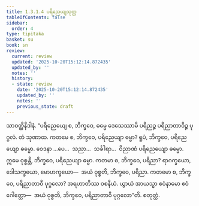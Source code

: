 ```yaml
---
title: 1.3.1.4 ပရိညေယျသုတ္တ
tableOfContents: false
sidebar:
  order: 4
type: tipitaka
basket: su
book: sn
review:
  current: review
  updated: '2025-10-20T15:12:14.872435'
  updated_by: ''
  notes: ''
  history:
  - state: review
    date: '2025-10-20T15:12:14.872435'
    updated_by: ''
    notes: ''
    previous_state: draft
---
```



<DynamicBreadcrumb />


<ReviewStatus review={frontmatter.review} showDetails={true} />

<HypothesisAnnotation frontmatter={frontmatter} />

<Division number="106" book="sn" e="ch" v="18" p="296">

<Paragraph number="664" book="sn">
သာဝတ္ထိနိဒါနံ. “ပရိညေယျေ စ, ဘိက္ခဝေ, ဓမ္မေ ဒေသေဿာမိ ပရိညဉ္စ ပရိညာတာဝိဉ္စ ပုဂ္ဂလံ. တံ သုဏာထ. ကတမေ စ, ဘိက္ခဝေ, ပရိညေယျာ ဓမ္မာ? ရူပံ, ဘိက္ခဝေ, ပရိညေယျော ဓမ္မော. ဝေဒနာ …ပေ…  သညာ…  သင်္ခါရာ…  ဝိညာဏံ ပရိညေယျော ဓမ္မော. ဣမေ ဝုစ္စန္တိ, ဘိက္ခဝေ, ပရိညေယျာ ဓမ္မာ. ကတမာ စ, ဘိက္ခဝေ, ပရိညာ? ရာဂက္ခယော, ဒေါသက္ခယော, မောဟက္ခယော—  အယံ ဝုစ္စတိ, ဘိက္ခဝေ, ပရိညာ. ကတမော စ, ဘိက္ခဝေ, ပရိညာတာဝီ ပုဂ္ဂလော? အရဟာတိဿ ဝစနီယံ. ယွာယံ အာယသ္မာ ဧဝံနာမော ဧဝံဂေါတ္တော—  အယံ ဝုစ္စတိ, ဘိက္ခဝေ, ပရိညာတာဝီ ပုဂ္ဂလော”တိ.

</Paragraph>
</Division>

<Paragraph number="665" type="center" book="sn">
စတုတ္ထံ.
</Paragraph>